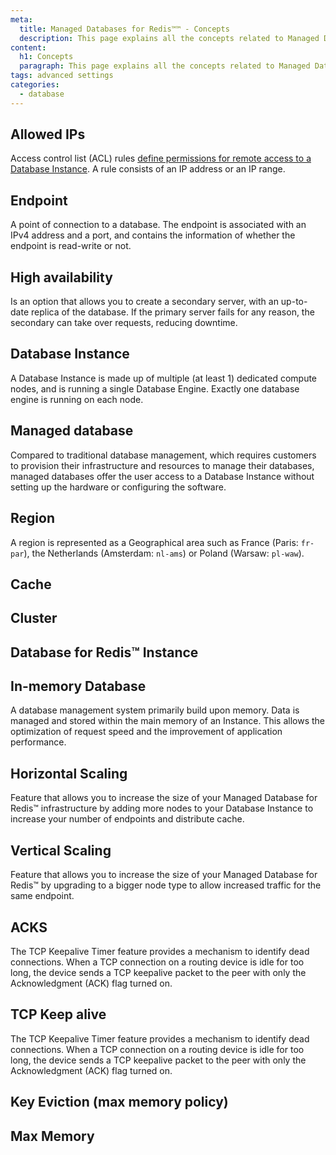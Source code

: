 ```yaml
---
meta:
  title: Managed Databases for Redis™™ - Concepts
  description: This page explains all the concepts related to Managed Databases for Redis™™.
content:
  h1: Concepts
  paragraph: This page explains all the concepts related to Managed Databases for Redis™™.
tags: advanced settings
categories:
  - database
---
```


<Concept opened>

## Allowed IPs

Access control list (ACL) rules [define permissions for remote access to a Database Instance](/database/managed-databases-for-postgresql-and-mysql/how-to/manage-allowed-ip-addresses/). A rule consists of an IP address or an IP range.

</Concept>

<Concept>

## Endpoint

A point of connection to a database. The endpoint is associated with an IPv4 address and a port, and contains the information of whether the endpoint is read-write or not.

</Concept>

<Concept>

## High availability

Is an option that allows you to create a secondary server, with an up-to-date replica of the database. If the primary server fails for any reason, the secondary can take over requests, reducing downtime.

</Concept>

<Concept>

## Database Instance

A Database Instance is made up of multiple (at least 1) dedicated compute nodes, and is running a single Database Engine. Exactly one database engine is running on each node.

</Concept>

<Concept>

## Managed database

Compared to traditional database management, which requires customers to provision their infrastructure and resources to manage their databases, managed databases offer the user access to a Database Instance without setting up the hardware or configuring the software.

</Concept>

<Concept>

## Region

A region is represented as a Geographical area such as France (Paris: `fr-par`), the Netherlands (Amsterdam: `nl-ams`) or Poland (Warsaw: `pl-waw`).

</Concept>

<Concept>

## Cache 

</Concept>

<Concept>

## Cluster 

</Concept>

<Concept>

## Database for Redis™ Instance 

</Concept>

<Concept>

## In-memory Database 

A database management system primarily build upon memory. Data is managed and stored within the main memory of an Instance. This allows the optimization of request speed and the improvement of application performance. 

</Concept>

<Concept>

## Horizontal Scaling

Feature that allows you to increase the size of your Managed Database for Redis™ infrastructure by adding more nodes to your Database Instance to increase your number of endpoints and distribute cache. 

</Concept>

<Concept>

## Vertical Scaling  

Feature that allows you to increase the size of your Managed Database for Redis™ by upgrading to a bigger node type to allow increased traffic for the same endpoint. 

</Concept>

<Concept>

## ACKS  

The TCP Keepalive Timer feature provides a mechanism to identify dead connections. When a TCP connection on a routing device is idle for too long, the device sends a TCP keepalive packet to the peer with only the Acknowledgment (ACK) flag turned on.

</Concept>

<Concept>

## TCP Keep alive 

The TCP Keepalive Timer feature provides a mechanism to identify dead connections. When a TCP connection on a routing device is idle for too long, the device sends a TCP keepalive packet to the peer with only the Acknowledgment (ACK) flag turned on.

</Concept>

<Concept>

## Key Eviction (max memory policy) 

</Concept>

<Concept>

## Max Memory

</Concept>